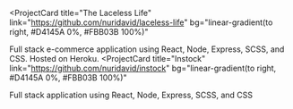 <ProjectCard
  title="The Laceless Life"
  link="https://github.com/nuridavid/laceless-life"
  bg="linear-gradient(to right, #D4145A 0%, #FBB03B 100%)"
>
  Full stack e-commerce application using React, Node, Express, SCSS, and CSS.
  Hosted on Heroku.
</ProjectCard>
<ProjectCard
  title="Instock"
  link="https://github.com/nuridavid/instock"
  bg="linear-gradient(to right, #D4145A 0%, #FBB03B 100%)"
>
  Full stack application using React, Node, Express, SCSS, and CSS
</ProjectCard>
